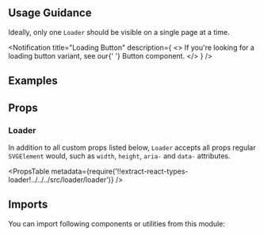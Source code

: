 


<Layout title="Loader" description="An animated component to represent loading.">

## Usage Guidance

Ideally, only one `Loader` should be visible on a single page at a time.

<Notification
  title="Loading Button"
  description={
    <>
      If you're looking for a loading button variant, see our{' '}
      <Link href="../button">Button</Link> component.
    </>
  }
/>

## Examples

<Example title="Basic Usage" path="loader/basic-usage">
  <BasicUsage />
</Example>

<Example title="Inverted" path="loader/inverted" darkPreview>
  <Inverted />
</Example>

<Example title="Custom Size" path="loader/custom-size">
  <CustomSize />
</Example>

## Props

### Loader

In addition to all custom props listed below, `Loader` accepts all props regular `SVGElement` would, such as `width`, `height`, `aria-` and `data-` attributes.

<PropsTable
  metadata={require('!!extract-react-types-loader!../../../src/loader/loader')}
/>

## Imports

You can import following components or utilities from this module:

<Imports module={LoaderExports} path="@datacamp/waffles/loader" />

</Layout>
